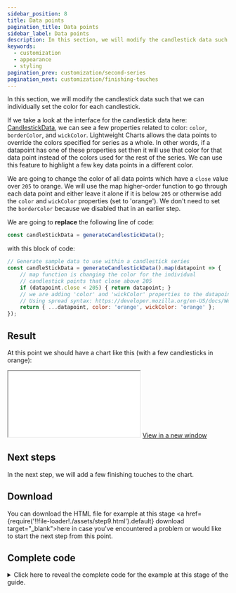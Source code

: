```yaml
---
sidebar_position: 8
title: Data points
pagination_title: Data points
sidebar_label: Data points
description: In this section, we will modify the candlestick data such that we can individually set the color for each candlestick.
keywords:
  - customization
  - appearance
  - styling
pagination_prev: customization/second-series
pagination_next: customization/finishing-touches
---
```


In this section, we will modify the candlestick data such that we can individually set the color for each candlestick.

If we take a look at the interface for the candlestick data here: [CandlestickData](/docs/api/interfaces/CandlestickData), we can see a few properties related to color: `color`, `borderColor`, and `wickColor`. Lightweight Charts allows the data points to override the colors specified for series as a whole. In other words, if a datapoint has one of these properties set then it will use that color for that data point instead of the colors used for the rest of the series. We can use this feature to highlight a few key data points in a different color.

We are going to change the color of all data points which have a `close` value over `205` to orange. We will use the map higher-order function to go through each data point and either leave it alone if it is below `205` or otherwise add the `color` and `wickColor` properties (set to 'orange'). We don't need to set the `borderColor` because we disabled that in an earlier step.

We are going to **replace** the following line of code:

```js
const candleStickData = generateCandlestickData();
```

with this block of code:

```js
// Generate sample data to use within a candlestick series
const candleStickData = generateCandlestickData().map(datapoint => {
    // map function is changing the color for the individual
    // candlestick points that close above 205
    if (datapoint.close < 205) { return datapoint; }
    // we are adding 'color' and 'wickColor' properties to the datapoint.
    // Using spread syntax: https://developer.mozilla.org/en-US/docs/Web/JavaScript/Reference/Operators/Spread_syntax#spread_in_object_literals
    return { ...datapoint, color: 'orange', wickColor: 'orange' };
});
```

## Result

At this point we should have a chart like this (with a few candlesticks in orange):

<iframe
    className="standalone-iframe"
    src={require('!!file-loader!./assets/step9.html').default}
></iframe>
<a href={require('!!file-loader!./assets/step9.html').default} target="\_blank">
    View in a new window
</a>

## Next steps

In the next step, we will add a few finishing touches to the chart.

## Download

You can download the HTML file for example at this stage <a href={require('!!file-loader!./assets/step9.html').default} download target="\_blank">here</a> in case you've encountered a problem or would like to start the next step from this point.

## Complete code


<details>
<summary>
Click here to reveal the complete code for the example at this stage of the guide.
</summary>
<CodeBlock className="language-html">{code}</CodeBlock>
</details>

